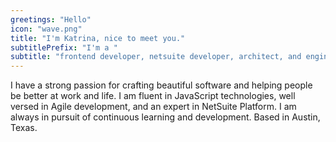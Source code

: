 ```yaml
---
greetings: "Hello"
icon: "wave.png"
title: "I'm Katrina, nice to meet you."
subtitlePrefix: "I'm a "
subtitle: "frontend developer, netsuite developer, architect, and engineering manager."
---
```


I have a strong passion for crafting beautiful software and helping people be better at work and life. I am fluent in JavaScript technologies, well versed in Agile development, and an expert in NetSuite Platform. I am always in pursuit of continuous learning and development. Based in Austin, Texas.
